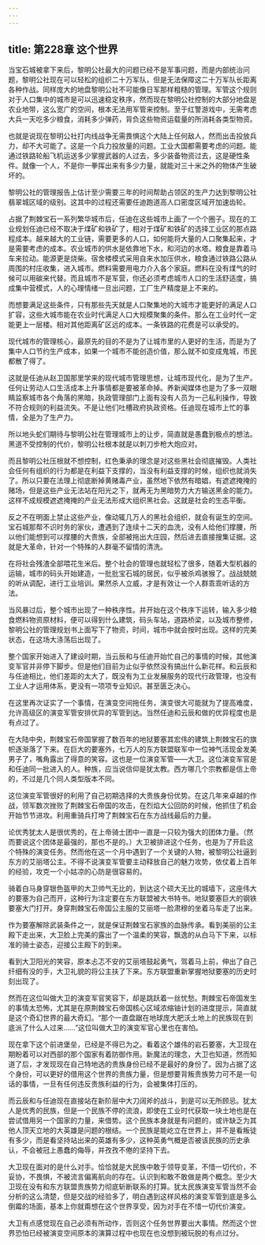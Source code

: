 ```yaml
---
---
---
```

title: 第228章 这个世界
---



当宝石城被拿下来后，黎明公社最大的问题已经不是军事问题，而是内部统治问题，黎明公社现在可以轻松的组织二十万军队，但是无法保障这二十万军队长距离各种作战。同样庞大的地盘黎明公社不可能像日军那样粗糙的管理。军管这个规则对于人口集中的城市是可以迅速稳定秩序，然而现在黎明公社控制的大部分地盘是农业地带，这么宽广的空间，根本无法用军管来控制。至于红警游戏中，无需考虑大兵一天吃多少粮食，消耗多少弹药，背负这些物资运载量的所消耗各类型物资。

也就是说现在黎明公社打内线战争无需畏惧这个大陆上任何敌人，然而出击投放兵力，却不大可能了。这是一个兵力投放量的问题。工业大国都需要考虑的问题。能通过铁路轮船飞机运送多少掌握武器的人过去，多少装备物资过去，这是硬性条件。就像一个人，不是你一拳挥出来有多少力量，就能对三十米之外的物体产生破坏的。

黎明公社的管理报告上估计至少需要三年的时间帮助占领区的生产力达到黎明公社翡翠城区域的级别。这其中的过程还需要任迪跑道高人口密度区域开加速齿轮。

占据了荆棘宝石一系列繁华城市后，任迪在这些城市上画了一个个圈子。现在的工业规划任迪已经不取决于煤矿和铁矿了，相对于煤矿和铁矿的选择工业区的那点路程成本。越来越大的工业链，需要更多的人口，如何能将大量的人口聚集起来，才是需要考虑的成本。农业城市的供水是依靠地下水，和河边的水塔。粮食是靠着马车来拉动。能源更是烧柴。宿舍楼模式采用自来水加压供水，粮食通过铁路公路从周围的村庄收集，进入城市。燃料需要用电力介入各个家庭。燃料在没有煤气的时候可以用碳来代替。而且城市不是军营，你还必须考虑城市人口的生活舒适度，搞成集中营模式，人的心理情绪一旦出问题，工厂生产精度是上不来的。

而想要满足这些条件，只有那些先天就是人口聚集地的大城市才能更好的满足人口扩容，这些大城市能在农业时代满足人口大规模聚集的条件。那么在工业时代一定能更上一层楼。相对其他距离矿区远的成本。一条铁路的花费是可以承受的。

现代城市的管理核心，最原先的目的不是为了让城市里的人更好的生活，而是为了集中人口节约生产成本，如果一个城市不能创造价值，那么就不如变成鬼城，市民都散了得了。

这就是任迪从赵卫国那里学来的现代城市管理思想，让城市现代化，是为了生产。任何让劳动人口生活成本上升事情都是要被革命掉。养新闻媒体也是为了多一双眼睛监察城市各个角落的黑暗，执政管理部门上面有没有人员为一己私利操作，导致不符合规则的利益流失。不是让他们吐槽政府执政资格。任迪现在城市上忙的事情，全是为了生产力。

所以地头蛇们期待与黎明公社在管理城市上的让步，简直就是愚蠢到极点的想法。黑道不受控制的代价，黎明公社根本就是以刺刀步枪大炮应对。

而且黎明公社压根就不想控制，红色秉承的理念是对这些黑社会彻底摧毁。人类社会任何有组织的行为都是在利益下支撑的，当没有利益支撑的时候，组织也就消失了。所以只要在法理上彻底断掉黄赌毒产业，虽然地下依然有暗娼，有遮遮掩掩的赌场，但是这些产业无法站在阳光之下，就再无为黑暗势力大方输送黑金的能力。这样不成规模遮遮掩掩的产业无法形成大组织黑社会。这就是社会的生态平衡。

反之不在明面上禁止这些产业，像动辄几万人的黑社会组织，就会有诞生的空间。宝石城那帮不识时务的家伙，遭遇到了连续十二天的血洗，没有人给他们撑腰，所以他们能想到可以撑腰的大贵族，全部被拖出大庄园，然后进去直接搜集证据。这就是大革命，针对一个特殊的人群毫不留情的清洗。

在将社会残渣全部喂花生米后。整个社会的管理也就轻松了很多，随着大型机器的运输，城市的码头开始建造，一批批宝石城的居民，似乎被杀鸡骇猴了。战战兢兢的听从调配，进行工业培训。果然杀人立威，才是有效让一个人群乖乖听话的方法。

当风暴过后，整个城市出现了一种秩序性。并开始在这个秩序下运转，输入多少粮食燃料物资原材料，便可以得到什么建筑，码头车站，道路桥梁，以及城市整修，黎明公社的管理规划书上面写下了物资，时间，城市中就会按时出现。这样的完美状态，在这场大涤荡后出现了。

整个国家开始进入了建设时期，当云辰和与任迪开始忙自己的事情的时候，其他演变军官并非停下脚步。但是他们目前为止似乎依然没有搞出什么新花样。和云辰和与任迪相比，他们差距的太大了，既没有为工业发展服务的现代行政管理，也没有工业人才运用体系，更没有一项项专业知识。甚至匮乏决心。

在这里再次证实了一个事情，在演变空间拖任务，演变很大可能就为了提高难度，允许高级区的演变军管安排优异的军管到达。当然任迪和云辰和做的优异程度也是有点过了。

在大陆中央，荆棘宝石帝国掌握了数百年的地狱要塞其宏伟的建筑上荆棘宝石的旗帜逐渐落了下来。在巨大的要塞外，七万人的东方联盟联军中一位神气活现金发美男子了，嘴角露出了得意的笑容。这也是一位演变军管——大卫。这位演变军官是和任迪同一批进入的人。种族，应当说信仰是犹太教。西方哪几个宗教都是信上帝的，不过是几个同人类型版本不同。

这位演变军管很好的利用了自己初期选择的大贵族身份优势。在这几年来卓越的作战，领军数次挫败了荆棘宝石帝国的攻击，在烈焰大公回防的时候，他抓住了机会开始节节进攻。利用重骑兵打垮了荆棘宝石在东方战线最后的力量。

论优秀犹太人是很优秀的，在上帝骑士团中一直是一只较为强大的团体力量。（然而要说这个团体是最强的，那也不是的。）大卫被排进这个任务，也是为了开启这个特殊的演变任务。然而他在这一个月中遇到了一个关键的人物，被黎明公社逼到东方的艾丽塔公主。不得不说演变军管要主动释放自己的魅力攻势，依仗着上百年的经验，攻克一个小姑凉的心防是很容易的。

骑着白马身穿银色盔甲的大卫帅气无比的，到达这个硕大无比的城墙下，这座伟大的要塞为自己而开，这种行为注定要在东方联盟被大书特书。地狱要塞巨大的钢铁要塞大门打开。身穿荆棘宝石帝国公主服的艾丽塔一脸肃穆的坐着马车走了出来。

作为要塞解除武装条件之一，就是保证荆棘宝石家族的血脉传承。看到美丽的公主殿下走出来，大卫脸上完美的露出了一个温柔的笑容，飘逸的从白马下下来，以标准的骑士姿态，迎接公主殿下的到来。

看到大卫阳光的笑容，原本忐忑不安的艾丽塔鼓起勇气，驾着马上前，伸出了自己纤细有没的手，大卫礼貌的将公主扶了下来。东方联盟重新掌握地狱要塞的历史时刻出现了。

然而在这位叫做大卫的演变军官笑容下，却是跳跃着一丝忧愁。荆棘宝石帝国发生的事情太恐怖，尤其是在原荆棘宝石帝国核心区域浓缩铀计划的进度提示，简直就是这个奇幻世界的最大奇幻。“那个一直盘踞在地球庞大肥沃土地上的民族现在到底派了什么人过来……”这位叫做大卫的演变军官心里也在害怕。

现在拿下这个前进堡垒，已经是不得已为之。看着这个雄伟的岩石要塞，大卫现在期盼着可以对西部的那个国家有着防御作用。新魔法的理念，大卫也知道，然而知道了后，才发现现在自己特地选的贵族身份已经不是最好的身份了。因为占据了这个身份，可以更好的借用这个世界的贵族力量，但是想要背叛贵族势力可不是一句话的事情，一旦有任何违反贵族利益的行为，会被集体打压的。

而云辰和与任迪现在直接站在新阶层中大刀阔斧的战斗，到是可以无所顾忌。犹太人是优秀的民族，但是一个民族不停的流浪，即使在工业时代获取一块土地也是在尝试借用另一个国家的力量，来借势。这个民族本身就是有问题的，或许缺乏为其他人顶天立地的大英雄是问题的根结。一个民族是能屹立在世界上，并不是看叛徒有多少，而是看坚持站出来的英雄有多少，这种英勇气概是否被该民族的历史承认，不会被冠上愚蠢的侮辱，并孜孜不倦的坚持下去。

大卫现在面对的是什么对手。恰恰就是大民族中敢于领导变革，不惜一切代价，不妥协，不畏惧，不被流言偏离航向的存在。认识到和敢不敢做是两个概念。至少大卫现在没有和东方联盟贵族势力彻底斩断联系的打算。犹太民族演变军管当然不会分析的这么清楚，但是交战的经验多了，明白遇到这样风格的演变军管到底是多么倒霉的场面，基本上你就甭想在这个世界享受，因为对手在不惜一切代价演变。

大卫有点感觉现在自己必须有所动作，否则这个任务世界要出大事情。然而这个世界恐怕已经被演变空间原本的演算过程中也现在也没想到被玩脱的有点过分。